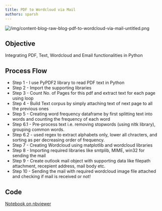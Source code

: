 ```yaml
---
title: PDF to Wordcloud via Mail
authors: sparsh
---
```


![/img/content-blog-raw-blog-pdf-to-wordcloud-via-mail-untitled.png](/img/content-blog-raw-blog-pdf-to-wordcloud-via-mail-untitled.png)

## Objective

Integrating PDF, Text, Wordcloud and Email functionalities in Python

## Process Flow

- Step 1 - I use PyPDF2 library to read PDF text in Python
- Step 2 - Import the supporting libraries
- Step 3 - Count No. of Pages for this pdf and extract text for each page using loop
- Step 4 - Build Text corpus by simply attaching text of next page to all the previous ones
- Step 5 - Creating word frequency dataframe by first splitting text into words and counting the frequency of each word
- Step 6.1 - Pre-process text i.e. removing stopwords (using nltk library), grouping common words.
- Step 6.2 - used regex to extract alphabets only, lower all chracters, and sorting as per decreasing order of frequency.
- Step 7 - Creating Wordcloud using matplotlib and wordcloud libraries
- Step 8 - Importing required libraries like smtplib, MIME, win32 for sending the mail
- Step 9 - Create outlook mail object with supporting data like filepath attachment, recepient address, mail body etc.
- Step 10 - Sending the mail with required wordcloud image file attached and checking if mail is received or not!

## Code

[Notebook on nbviewer](https://nbviewer.jupyter.org/gist/sparsh-ai/f1de48fd4fac199bcc95e1d136fbdfd0)